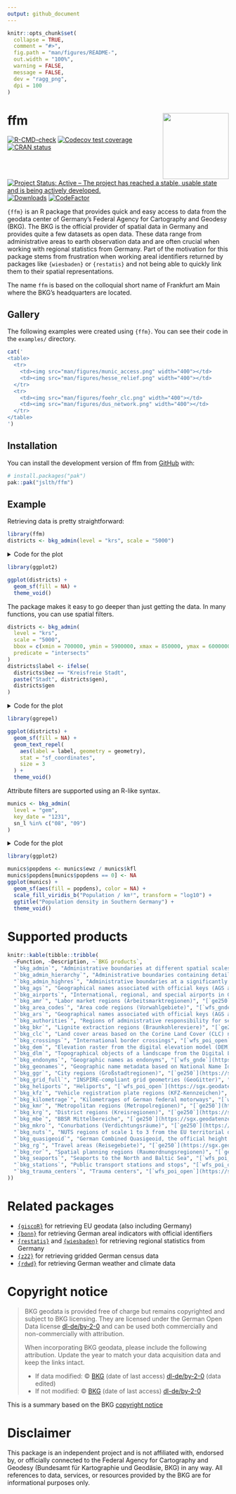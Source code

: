 ```yaml
---
output: github_document
---
```


<!-- README.md is generated from README.Rmd. Please edit that file -->

```r
knitr::opts_chunk$set(
  collapse = TRUE,
  comment = "#>",
  fig.path = "man/figures/README-",
  out.width = "100%",
  warning = FALSE,
  message = FALSE,
  dev = "ragg_png",
  dpi = 100
)
```

# ffm <img align="right" height="150" src="man/figures/logo.png">

<!-- badges: start -->
[![R-CMD-check](https://github.com/jslth/ffm/actions/workflows/R-CMD-check.yaml/badge.svg)](https://github.com/jslth/ffm/actions/workflows/R-CMD-check.yaml)
[![Codecov test coverage](https://codecov.io/gh/jslth/ffm/graph/badge.svg)](https://app.codecov.io/gh/jslth/ffm)
[![CRAN status](https://www.r-pkg.org/badges/version/ffm)](https://CRAN.R-project.org/package=ffm)
[![Project Status: Active – The project has reached a stable, usable state and is being actively developed.](https://www.repostatus.org/badges/latest/active.svg)](https://www.repostatus.org/#active)
[![Downloads](https://cranlogs.r-pkg.org/badges/ffm)](https://CRAN.R-project.org/package=ffm)
[![CodeFactor](https://www.codefactor.io/repository/github/jslth/ffm/badge/main)](https://www.codefactor.io/repository/github/jslth/ffm/overview/main)
<!-- badges: end -->

`{ffm}` is an R package that provides quick and easy access to data from
the geodata center of Germany's Federal Agency for Cartography and Geodesy (BKG).
The BKG is the official provider of spatial data in Germany and provides quite
a few datasets as open data. These data range from administrative areas to
earth observation data and are often crucial when working with regional
statistics from Germany. Part of the motivation for this package stems from
frustration when working areal identifiers returned by packages like
`{wiesbaden}` or `{restatis}` and not being able to quickly link them to their
spatial representations.

The name `ffm` is based on the colloquial short name of Frankfurt am Main where
the BKG's headquarters are located.

## Gallery

The following examples were created using `{ffm}`. You can see their code in
the `examples/` directory.

```r
cat('
<table>
  <tr>
    <td><img src="man/figures/munic_access.png" width="400"></td>
    <td><img src="man/figures/hesse_relief.png" width="400"></td>
  </tr>
  <tr>
    <td><img src="man/figures/foehr_clc.png" width="400"></td>
    <td><img src="man/figures/dus_network.png" width="400"></td>
  </tr>
</table>
')
```


## Installation

You can install the development version of ffm from [GitHub](https://github.com/) with:

``` r
# install.packages("pak")
pak::pak("jslth/ffm")
```

## Example

Retrieving data is pretty straightforward:

```r
library(ffm)
districts <- bkg_admin(level = "krs", scale = "5000")
```

<details>
<summary>
Code for the plot
</summary>
```r
library(ggplot2)

ggplot(districts) +
  geom_sf(fill = NA) +
  theme_void()
```
</details>

```r
library(ggplot2)

ggplot(districts) +
  geom_sf(fill = NA) +
  theme_void()
```

The package makes it easy to go deeper than just getting the data. In many
functions, you can use spatial filters.

```r
districts <- bkg_admin(
  level = "krs",
  scale = "5000",
  bbox = c(xmin = 700000, ymin = 5900000, xmax = 850000, ymax = 6000000),
  predicate = "intersects"
)
districts$label <- ifelse(
  districts$bez == "Kreisfreie Stadt",
  paste("Stadt", districts$gen),
  districts$gen
)
```

<details>
<summary>
Code for the plot
</summary>
```r
library(ggrepel)

ggplot(districts) +
  geom_sf(fill = NA) +
  geom_text_repel(
    aes(label = label, geometry = geometry),
    stat = "sf_coordinates",
    size = 3
  ) +
  theme_void()
```
</details>

```r
library(ggrepel)

ggplot(districts) +
  geom_sf(fill = NA) +
  geom_text_repel(
    aes(label = label, geometry = geometry),
    stat = "sf_coordinates",
    size = 3
  ) +
  theme_void()
```

Attribute filters are supported using an R-like syntax.

```r
munics <- bkg_admin(
  level = "gem",
  key_date = "1231",
  sn_l %in% c("08", "09")
)
```

<details>
<summary>
Code for the plot
</summary>
```r
munics$popdens <- munics$ewz / munics$kfl
munics$popdens[munics$popdens == 0] <- NA
ggplot(munics) +
  geom_sf(aes(fill = popdens), color = NA) +
  scale_fill_viridis_b("Population / km²", transform = "log10") +
  ggtitle("Population density in Southern Germany") +
  theme_void()
```
</details>

```r
library(ggplot2)

munics$popdens <- munics$ewz / munics$kfl
munics$popdens[munics$popdens == 0] <- NA
ggplot(munics) +
  geom_sf(aes(fill = popdens), color = NA) +
  scale_fill_viridis_b("Population / km²", transform = "log10") +
  ggtitle("Population density in Southern Germany") +
  theme_void()
```


# Supported products

```r
knitr::kable(tibble::tribble(
  ~Function, ~Description, ~`BKG products`,
  "`bkg_admin`", "Administrative boundaries at different spatial scales; includes country, state, government region, district, administrative associations, and municipalities", "[`vg250`](https://sgx.geodatenzentrum.de/web_public/gdz/dokumentation/deu/vg250.pdf) and related products",
  "`bkg_admin_hierarchy`", "Administrative boundaries containing details on their relationship to administrative areas of higher levels in the territorial hierarchy", "[`vz250`](https://sg.geodatenzentrum.de/web_public/gdz/dokumentation/deu/vz250.pdf)",
  "`bkg_admin_highres`", "Administrative boundaries at a significantly lower resolution that provided by `bkg_admin()`", "[`vg25`](https://sgx.geodatenzentrum.de/web_public/gdz/dokumentation/deu/vg25.pdf)",
  "`bkg_ags`", "Geographical names associated with official keys (AGS and ARS)", "[`wfs_gnde`](https://sgx.geodatenzentrum.de/web_public/gdz/dokumentation/deu/wfs-gnde.pdf)",
  "`bkg_airports`", "International, regional, and special airports in Germany", "[`wfs_poi_open`](https://sgx.geodatenzentrum.de/web_public/gdz/dokumentation/deu/poi-open.pdf)",
  "`bkg_amr`", "Labor market regions (Arbeitsmarktregionen)", "[`ge250`](https://sgx.geodatenzentrum.de/web_public/gdz/dokumentation/deu/ge250.pdf) and related products",
  "`bkg_area_codes`", "Area code regions (Vorwahlgebiete)", "[`wfs_gnde`](https://sgx.geodatenzentrum.de/web_public/gdz/dokumentation/deu/wfs-gnde.pdf)",
  "`bkg_ars`", "Geographical names associated with official keys (AGS and ARS)", "[`wfs_gnde`](https://sgx.geodatenzentrum.de/web_public/gdz/dokumentation/deu/wfs-gnde.pdf)",
  "`bkg_authorities`", "Regions of administrative responsibility for several agencies (Behördenzuständigkeitsbereiche)", "[`wfs_bzb_open`](https://sgx.geodatenzentrum.de/web_public/gdz/dokumentation/deu/bzb-open.pdf)",
  "`bkg_bkr`", "Lignite extraction regions (Braunkohlereviere)", "[`ge250`](https://sgx.geodatenzentrum.de/web_public/gdz/dokumentation/deu/ge250.pdf) and related products",
  "`bkg_clc`", "Land cover areas based on the Corine Land Cover (CLC) nomenclature", "[`wfs_clc5`](https://sgx.geodatenzentrum.de/web_public/gdz/dokumentation/deu/clc5_2018.pdf)",
  "`bkg_crossings`", "International border crossings", "[`wfs_poi_open`](https://sgx.geodatenzentrum.de/web_public/gdz/dokumentation/deu/poi-open.pdf)",
  "`bkg_dem`", "Elevation raster from the digital elevation model (DEM)", "[`dgm200`](https://sgx.geodatenzentrum.de/web_public/gdz/dokumentation/deu/dgm200.pdf)",
  "`bkg_dlm`", "Topographical objects of a landscape from the Digital Landscape Model (DLM)", "[`dlm250`](https://sgx.geodatenzentrum.de/web_public/gdz/dokumentation/deu/dlm250.pdf) and related products",
  "`bkg_endonyms`", "Geographic names as endonyms", "[`wfs_gnde`](https://sgx.geodatenzentrum.de/web_public/gdz/dokumentation/deu/wfs-gnde.pdf)", 
  "`bkg_geonames`", "Geographic name metadata based on National Name Identifiers (NNID)", "[`wfs_gnde`](https://sgx.geodatenzentrum.de/web_public/gdz/dokumentation/deu/wfs-gnde.pdf)",
  "`bkg_ggr`", "City regions (Großstadtregionen)", "[`ge250`](https://sgx.geodatenzentrum.de/web_public/gdz/dokumentation/deu/ge250.pdf) and related products",
  "`bkg_grid_full`", "INSPIRE-compliant grid geometries (GeoGitter)", "[`GeoGitter`](https://sgx.geodatenzentrum.de/web_public/gdz/dokumentation/deu/geogitter.pdf)",
  "`bkg_heliports`", "Heliports", "[`wfs_poi_open`](https://sgx.geodatenzentrum.de/web_public/gdz/dokumentation/deu/poi-open.pdf)",
  "`bkg_kfz`", "Vehicle registration plate regions (KFZ-Kennzeichen)", "[`kfz250`](https://sgx.geodatenzentrum.de/web_public/gdz/dokumentation/deu/kfz250.pdf)",
  "`bkg_kilometrage`", "Kilometrages of German federal motorways", "[`wfs_poi_open`](https://sgx.geodatenzentrum.de/web_public/gdz/dokumentation/deu/poi-open.pdf)",
  "`bkg_kmr`", "Metropolitan regions (Metropolregionen)", "[`ge250`](https://sgx.geodatenzentrum.de/web_public/gdz/dokumentation/deu/ge250.pdf) and related products",
  "`bkg_krg`", "District regions (Kreisregionen)", "[`ge250`](https://sgx.geodatenzentrum.de/web_public/gdz/dokumentation/deu/ge250.pdf) and related products",
  "`bkg_mbe`", "BBSR Mittelbereiche", "[`ge250`](https://sgx.geodatenzentrum.de/web_public/gdz/dokumentation/deu/ge250.pdf) and related products",
  "`bkg_mkro`", "Conurbations (Verdichtungsräume)", "[`ge250`](https://sgx.geodatenzentrum.de/web_public/gdz/dokumentation/deu/ge250.pdf) and related products",
  "`bkg_nuts`", "NUTS regions of scale 1 to 3 from the EU territorial division", "[`bkg_nuts250`](sgx.geodatenzentrum.de/web_public/gdz/dokumentation/deu/nuts250.pdf) and related products",
  "`bkg_quasigeoid`", "German Combined Quasigeoid, the official height reference surface of the German land survey", "[`quasigeoid`](https://sgx.geodatenzentrum.de/web_public/gdz/dokumentation/deu/quasigeoid.pdf)",
  "`bkg_rg`", "Travel areas (Reisegebiete)", "[`ge250`](https://sgx.geodatenzentrum.de/web_public/gdz/dokumentation/deu/ge250.pdf) and related products",
  "`bkg_ror`", "Spatial planning regions (Raumordnungsregionen)", "[`ge250`](https://sgx.geodatenzentrum.de/web_public/gdz/dokumentation/deu/ge250.pdf) and related products",
  "`bkg_seaports`", "Seaports to the North and Baltic Sea", "[`wfs_poi_open`](https://sgx.geodatenzentrum.de/web_public/gdz/dokumentation/deu/poi-open.pdf)",
  "`bkg_stations`", "Public transport stations and stops", "[`wfs_poi_open`](https://sgx.geodatenzentrum.de/web_public/gdz/dokumentation/deu/poi-open.pdf)",
  "`bkg_trauma_centers`", "Trauma centers", "[`wfs_poi_open`](https://sgx.geodatenzentrum.de/web_public/gdz/dokumentation/deu/poi-open.pdf)"
))
```



# Related packages

- [`{giscoR}`](https://ropengov.github.io/giscoR/) for retrieving EU geodata (also including Germany)
- [`{bonn}`](https://doi.org/10.32614/CRAN.package.bonn) for retrieving German areal indicators with official identifiers
- [`{restatis}`](https://doi.org/10.32614/CRAN.package.restatis) and [`{wiesbaden}`](https://doi.org/10.32614/CRAN.package.wiesbaden) for retrieving regional statistics from Germany
- [`{z22}`](https://doi.org/10.32614/CRAN.package.z22) for retrieving gridded German census data
- [`{rdwd}`](https://doi.org/10.32614/CRAN.package.rdwd) for retrieving German weather and climate data


# Copyright notice

> BKG geodata is provided free of charge but remains copyrighted and subject to BKG licensing. They are licensed under the German Open Data license [dl-de/by-2-0](https://www.govdata.de/dl-de/by-2-0) and can be used both commercially and non-commercially with attribution.
>
> When incorporating BKG geodata, please include the following attribution. Update the year to match your data acquisition data and keep the links intact.
>
> - If data modified: © [BKG](https://www.bkg.bund.de/) (date of last access) [dl-de/by-2-0](https://www.govdata.de/dl-de/by-2-0) (data edited)
> - If not modified: © [BKG](https://www.bkg.bund.de/) (date of last access) [dl-de/by-2-0](https://www.govdata.de/dl-de/by-2-0)

This is a summary based on the BKG [copyright notice](https://gdz.bkg.bund.de/index.php/default/hinweise-zu-nutzungsbedingungen-und-quellenvermerken/)




# Disclaimer

This package is an independent project and is not affiliated with, endorsed by, or officially connected to the Federal Agency for Cartography and Geodesy (Bundesamt für Kartographie und Geodäsie, BKG) in any way. All references to data, services, or resources provided by the BKG are for informational purposes only.
